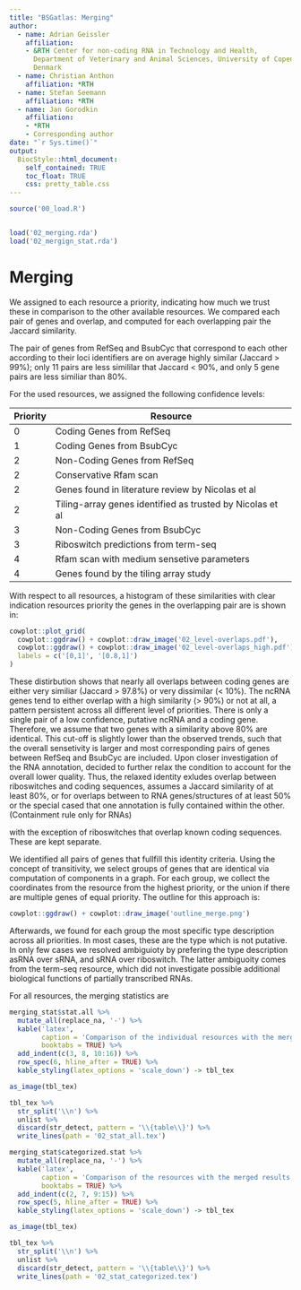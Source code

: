 ```yaml
--- 
title: "BSGatlas: Merging"
author:
  - name: Adrian Geissler
    affiliation:
    - &RTH Center for non-coding RNA in Technology and Health,
      Department of Veterinary and Animal Sciences, University of Copenhagen,
      Denmark
  - name: Christian Anthon
    affiliation: *RTH
  - name: Stefan Seemann
    affiliation: *RTH
  - name: Jan Gorodkin
    affiliation:
    - *RTH
    - Corresponding author
date: "`r Sys.time()`"
output:
  BiocStyle::html_document:
    self_contained: TRUE
    toc_float: TRUE
    css: pretty_table.css
---
```



```r
source('00_load.R')


load('02_merging.rda')
load('02_mergign_stat.rda')
```

# Merging

We assigned to each resource a priority, indicating how much we trust these
in comparison to the other available resources.
We compared each pair of genes and overlap, and computed for each overlapping
pair the Jaccard similarity.

The pair of genes from RefSeq and BsubCyc that correspond to each other
according to their loci identifiers are on average highly similar 
(Jaccard > 99%);
only 11 pairs are less simililar that Jaccard < 90%,
and only 5 gene pairs are less similiar than 80%.

For the used resources, we assigned the following confidence levels:

Priority | Resource
---------|-------------------------------------
0        | Coding Genes from RefSeq
1        | Coding Genes from BsubCyc
2        | Non-Coding Genes from RefSeq
2        | Conservative Rfam scan
2        | Genes found in literature review by Nicolas et al
2        | Tiling-array genes identified as trusted by Nicolas et al
3        | Non-Coding Genes from BsubCyc
3        | Riboswitch predictions from term-seq
4        | Rfam scan with medium sensetive parameters
4        | Genes found by the tiling array study 

With respect to all resources,
a histogram of these similarities with clear indication resources priority
the genes in the overlapping pair are is shown in:

```r
cowplot::plot_grid(
  cowplot::ggdraw() + cowplot::draw_image('02_level-overlaps.pdf'),
  cowplot::ggdraw() + cowplot::draw_image('02_level-overlaps_high.pdf'),
  labels = c('[0,1]', '[0.8,1]')
)
```

These distirbution shows that nearly all overlaps between coding genes
are either very similiar (Jaccard > 97.8%) or very dissimilar (< 10%).
The ncRNA genes tend to either overlap with a high similarity (> 90%) or
not at all, a pattern persistent across all different level of 
priorities.
There is only a single pair of a low confidence, putative ncRNA and a coding
gene.
Therefore, we assume that two genes with a similarity above 80% are
identical. 
This cut-off is slightly lower than the observed trends, such
that the overall sensetivity is larger and most corresponding pairs of genes
between RefSeq and BsubCyc are included.
Upon closer investigation of the RNA annotation, decided to further relax the
condition to account for the overall lower quality.
Thus, the relaxed identity exludes overlap between
riboswitches and coding sequences, assumes a Jaccard similarity of
at least 80%, or for overlaps between to RNA genes/structures of at
least 50% or the special cased that one annotation is fully contained within
the other. (Containment rule only for RNAs)

with the exception of riboswitches that overlap known coding sequences.
These are kept separate.

We identified all pairs of genes that fullfill this identity criteria.
Using the concept of transitivity, we select groups of genes that are identical
via computation of components in a graph.
For each group, we collect the coordinates from the resource from the highest
priority, or the union if there are multiple genes of equal priority.
The outline for this approach is:

```r
cowplot::ggdraw() + cowplot::draw_image('outline_merge.png')
```


Afterwards, we found for each group the most specific type description across
all priorities. In most cases, these are the type which is not putative.
In only few cases we resolved ambiguioty by prefering the type description
asRNA over sRNA, and sRNA over riboswitch.
The latter ambiguoity comes from the term-seq resource, which did not
investigate possible additional biological functions of
partially transcribed RNAs.

For all resources, the merging statistics are
```r
merging_stat$stat.all %>%
  mutate_all(replace_na, '-') %>%
  kable('latex',
        caption = 'Comparison of the individual resources with the merged result',
        booktabs = TRUE) %>%
  add_indent(c(3, 8, 10:16)) %>%
  row_spec(6, hline_after = TRUE) %>%
  kable_styling(latex_options = 'scale_down') -> tbl_tex

as_image(tbl_tex)

tbl_tex %>%
  str_split('\\n') %>%
  unlist %>%
  discard(str_detect, pattern = '\\{table\\}') %>%
  write_lines(path = '02_stat_all.tex')
```



```r
merging_stat$categorized.stat %>%
  mutate_all(replace_na, '-') %>%
  kable('latex',
        caption = 'Comparison of the resources with the merged results, aggregated by category. The shown comparison statistics are relative to the gene annotation with the highest priority within each category',
        booktabs = TRUE) %>%
  add_indent(c(2, 7, 9:15)) %>%
  row_spec(5, hline_after = TRUE) %>%
  kable_styling(latex_options = 'scale_down') -> tbl_tex

as_image(tbl_tex)

tbl_tex %>%
  str_split('\\n') %>%
  unlist %>%
  discard(str_detect, pattern = '\\{table\\}') %>%
  write_lines(path = '02_stat_categorized.tex')
```

